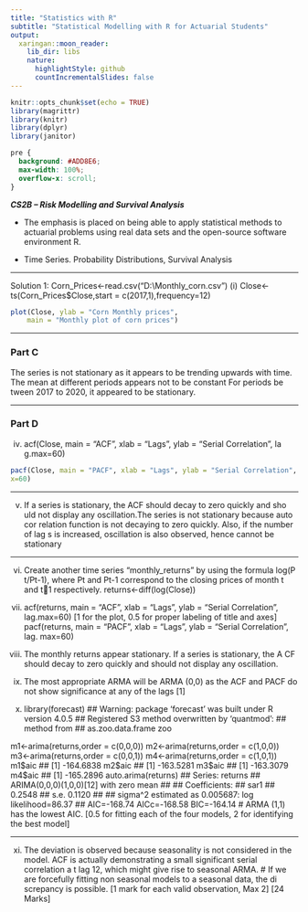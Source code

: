 ```yaml
---
title: "Statistics with R"
subtitle: "Statistical Modelling with R for Actuarial Students"
output:
  xaringan::moon_reader:
    lib_dir: libs
    nature:
      highlightStyle: github
      countIncrementalSlides: false
---
```


```r
knitr::opts_chunk$set(echo = TRUE)
library(magrittr)
library(knitr)
library(dplyr)
library(janitor)


```

```css
pre {
  background: #ADD8E6;
  max-width: 100%;
  overflow-x: scroll;
}
```

***CS2B – Risk Modelling and Survival Analysis ***


* The emphasis is placed on being able to apply statistical methods to actuarial problems using real data sets and the open-source software environment R. 

* Time Series. Probability Distributions, Survival Analysis

---

Solution 1:
Corn_Prices<-read.csv("D:\\Monthly_corn.csv")
(i) Close<-ts(Corn_Prices$Close,start = c(2017,1),frequency=12)


```r
plot(Close, ylab = "Corn Monthly prices", 
	main = "Monthly plot of corn prices")

```


---

### Part C

The series is not stationary as it appears to be trending upwards with 
time. The mean at different periods appears not to be constant For periods be
tween 2017 to 2020, it appeared to be stationary.

---

### Part D

(iv) acf(Close, main = "ACF", xlab = "Lags", ylab = "Serial Correlation", la
g.max=60)


```r
pacf(Close, main = "PACF", xlab = "Lags", ylab = "Serial Correlation", lag.ma
x=60)
```


---

(v) If a series is stationary, the ACF should decay to zero quickly and sho
uld not display any oscillation.The series is not stationary because auto cor
relation function is not decaying to zero quickly. Also, if the number of lag
s is increased, oscillation is also observed, hence cannot be stationary

---

(vi) Create another time series "monthly_returns" by using the formula log(P
t/Pt-1), where Pt and Pt-1 correspond to the closing prices of month t and t1 respectively.
returns<-diff(log(Close))
 
(vii) acf(returns, main = "ACF", xlab = "Lags", ylab = "Serial Correlation", 
lag.max=60)
[1 for the plot, 0.5 for proper labeling of title and axes]
pacf(returns, main = "PACF", xlab = "Lags", ylab = "Serial Correlation", lag.
max=60)

(viii) The monthly returns appear stationary. If a series is stationary, the A
CF should decay to zero quickly and should not display any oscillation.
 
(ix) The most appropriate ARMA will be ARMA (0,0) as the ACF and PACF do not 
show significance at any of the lags [1]
(x) library(forecast)
## Warning: package 'forecast' was built under R version 4.0.5
## Registered S3 method overwritten by 'quantmod':
## method from
## as.zoo.data.frame zoo


m1<-arima(returns,order = c(0,0,0))
m2<-arima(returns,order = c(1,0,0))
m3<-arima(returns,order = c(0,0,1))
m4<-arima(returns,order = c(1,0,1))
m1$aic
## [1] -164.6838
m2$aic
## [1] -163.5281
m3$aic
## [1] -163.3079
m4$aic
## [1] -165.2896
auto.arima(returns)
## Series: returns 
## ARIMA(0,0,0)(1,0,0)[12] with zero mean 
## 
## Coefficients:
## sar1
## 0.2548
## s.e. 0.1120
## 
## sigma^2 estimated as 0.005687: log likelihood=86.37
## AIC=-168.74 AICc=-168.58 BIC=-164.14
# ARMA (1,1) has the lowest AIC.
[0.5 for fitting each of the four models, 2 for identifying the best model]

---

(xi) The deviation is observed because seasonality is not considered in the 
model. ACF is actually demonstrating a small significant serial correlation a
t lag 12, which might give rise to seasonal ARMA. 
# If we are forcefully fitting non seasonal models to a seasonal data, the di
screpancy is possible.
 [1 mark for each valid observation, Max 2]
[24 Marks]